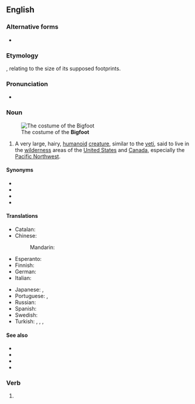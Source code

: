 {{also|bigfoot}}
==English==
{{wikipedia}}

===Alternative forms===
* {{l|en|Big Foot}}

===Etymology===
{{compound|en|big|foot}}, relating to the size of its supposed footprints.

===Pronunciation===
* {{IPA|/ˈbɪɡˌfʊt/|lang=en}}

===Noun===
{{en-noun|Bigfoot|Bigfeet|Bigfoots}}
[[File:Squatch2005small.jpg|thumb|The costume of the '''Bigfoot''']]

# {{lb|en|US|Canada|cryptozoology|folklore}} A very large, hairy, [[humanoid]] [[creature]], similar to the [[yeti]], said to live in the [[wilderness]] areas of the [[United States]] and [[Canada]], especially the [[Pacific Northwest]].
====Synonyms====
* {{l|en|sasquatch|Sasquatch}}
* {{l|en|North American wood ape|North American Wood Ape}}
* {{l|en|Skunk Ape}}
* {{l|en|Swamp Ape}}

====Translations====
{{trans-top|unidentified yeti-like animal}}
* Catalan: {{t|ca|Peus grans|m}}
* Chinese:
*: Mandarin: {{t|cmn|大脚野人|tr=dàjiǎo yěrén|sc=Hani}}
* Esperanto: {{t|eo|saskvaĉo}}
* Finnish: {{t|fi|Isojalka}}
* German: {{t+|de|Bigfoot|m}}
* Italian: {{t|it|Bigfoot}}
{{trans-mid}}
* Japanese: {{t|ja|ビッグフット|tr=biggufutto}}, {{t|ja|ヒバゴン}}
* Portuguese: {{t|pt|Pé-Grande|m}} {{qualifier|as an individual creature}}, {{t|pt|pé-grande|m}} {{qualifier|as a species}}
* Russian: {{t+|ru|бигфу́т|m}}
* Spanish: {{t|es|Pie Grande|m}}
* Swedish: {{t|sv|Storfot|c}}
* Turkish: {{t|tr|Kocaayak}} {{qualifier|calque}}, {{t+|tr|yeti}}, {{t+|tr|karakoncolos}}, {{t|tr|germakoçi}} {{qualifier|literally 'mountainman' in laz language}}
{{trans-bottom}}

====See also====
* {{l|en|abominable snowman}}
* {{l|en|Menk}}
* {{l|en|Yeti}}
* {{l|en|yowie}}

===Verb===
{{en-verb}}

# {{alternative spelling of|bigfoot|lang=en}}